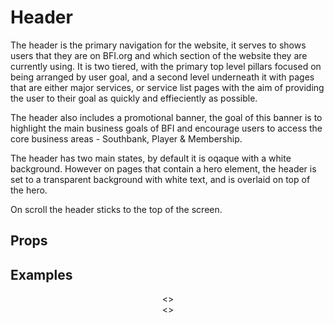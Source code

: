
<Meta title="Pattern Library|Structure/Header" component={Header} />

# Header
 
The header is the primary navigation for the website, it serves to shows users that they are on BFI.org and which section of the website they are currently using. It is two tiered, with the primary top level pillars focused on being arranged by user goal, and a second level underneath it with pages that are either major services, or service list pages with the aim of providing the user to their goal as quickly and effieciently as possible.

The header also includes a promotional banner, the goal of this banner is to highlight the main business goals of BFI and encourage users to access the core business areas - Southbank, Player & Membership.

The header has two main states, by default it is oqaque with a white background. However on pages that contain a hero element, the header is set to a transparent background with white text, and is overlaid on top of the hero.

On scroll the header sticks to the top of the screen.
 
## Props 

<Props of={Header} />

## Examples

<Preview>
    <Story name="Opaque Background">
        <Header navItems={navItems} />
    </Story>
</Preview>

<Preview>
    <Story name="Transparent Background">
        <>
        <Header navItems={navItems} overlay={true} />
        <div style={{
                height: "100vh",
                width: "100%",
                background: "black"
        }}></div>
        </>
    </Story>
</Preview>

<Preview>
    <Story name="With overflowing content">
        <>
            <Header navItems={navItems} />
            <div style={{
                height: "200vh",
                width: "100%",
                background: "linear-gradient(0deg, rgba(255,255,255,1) 0%, rgba(0,0,0,1) 100%)"
            }}></div>
        </>
    </Story>
</Preview>
